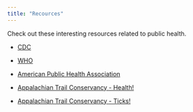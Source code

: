 ```yaml
---
title: "Recources"
---
```

Check out these interesting resources related to public health. 

* [CDC](https://www.cdc.gov/index.html)

* [WHO](https://www.who.int/)

* [American Public Health Association](https://www.apha.org/)

* [Appalachian Trail Conservancy - Health!](https://appalachiantrail.org/explore/plan-and-prepare/hiking-basics/health/)

* [Appalachian Trail Conservancy - Ticks!](https://appalachiantrail.org/explore/plan-and-prepare/hiking-basics/safety/ticks/)

```r

```

